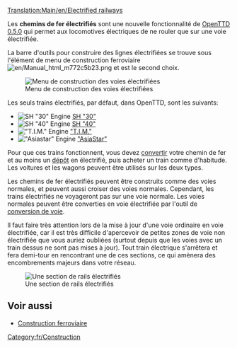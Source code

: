 [[Translation:Main/en/Electrified railways]]{{Template:Type de chemin de fer/Fr}}

Les '''chemins de fer électrifiés''' sont une nouvelle fonctionnalité de [[Main/fr/OpenTTD 0.5.0|OpenTTD 0.5.0]] qui permet aux locomotives électriques de ne rouler que sur une voie électrifiée.

La barre d'outils pour construire des lignes électrifiées se trouve sous l'élément de menu de construction ferroviaire [[File:en/Manual html m772c5b23.png]] et est le second choix.

[[File:fr/Openttd-rail1.png|none|Menu de construction des voies électrifiées]]

Les seuls trains électrifiés, par défaut, dans OpenTTD, sont les suivants:
*[[File:en/Sh30.png|SH "30" Engine]] [[Main/fr/SH "30"|SH "30"]]
*[[File:en/Sh40.png|SH "40" Engine]] [[Main/fr/SH "40"|SH "40"]]
*[[File:en/Tim.png|"T.I.M." Engine]] [[Main/fr/T.I.M|"T.I.M."]]
*[[File:en/Asiastar.png|"Asiastar" Engine]] [[Main/fr/AsiaStar|"AsiaStar"]]

Pour que ces trains fonctionnent, vous devez [[Main/fr/Convertir une ligne|convertir]] votre chemin de fer et au moins un [[Main/fr/Dépôts|dépôt]] en électrifié, puis acheter un train comme d'habitude. Les voitures et les wagons peuvent être utilisés sur les deux types.

Les chemins de fer électrifiés peuvent être construits comme des voies normales, et peuvent aussi croiser des voies normales. Cependant, les trains électrifiés ne voyageront pas sur une voie normale. Les voies normales peuvent être converties en voie électrifiée par l'outil de [[Main/fr/Convertir une ligne|conversion de voie]].

Il faut faire très attention lors de la mise à jour d'une voie ordinaire en voie électrifiée, car il est très difficile d'apercevoir de petites zones de voie non électrifiée que vous auriez oubliées (surtout depuis que les voies avec un train dessus ne sont pas mises à jour). Tout train électrique s'arrêtera et fera demi-tour en rencontrant une de ces sections, ce qui amènera des encombrements majeurs dans votre réseau.

[[File:en/Erailways.png|none|frame|Une section de rails électrifiés]]

{{fr/Disponibilité|0.5}}

==Voir aussi==
*[[Main/fr/Construction Ferroviaire|Construction ferroviaire]]

[[Category:fr/Construction]]